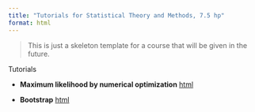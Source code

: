 ```yaml
---
title: "Tutorials for Statistical Theory and Methods, 7.5 hp"
format: html
---
```


> This is just a skeleton template for a course that will be given in the future.

Tutorials

-   **Maximum likelihood by numerical optimization** [html](tutorial/numericalML/numericalML.qmd)

-   **Bootstrap** [html](tutorial/bootstrap/bootstrap.qmd)
